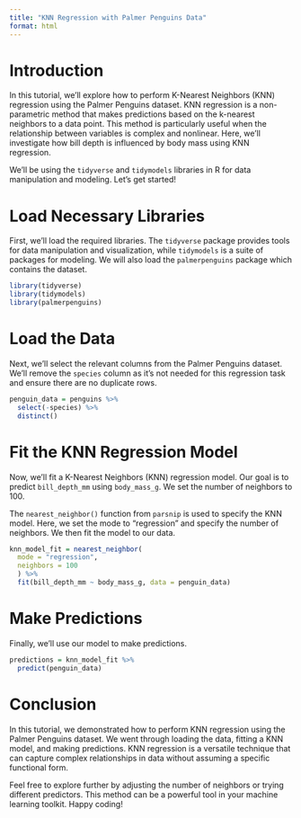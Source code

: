 ```yaml
---
title: "KNN Regression with Palmer Penguins Data"
format: html
---
```


# Introduction

In this tutorial, we'll explore how to perform K-Nearest Neighbors (KNN) regression using the Palmer Penguins dataset. KNN regression is a non-parametric method that makes predictions based on the k-nearest neighbors to a data point. This method is particularly useful when the relationship between variables is complex and nonlinear. Here, we'll investigate how bill depth is influenced by body mass using KNN regression.

We'll be using the `tidyverse` and `tidymodels` libraries in R for data manipulation and modeling. Let's get started!

# Load Necessary Libraries

First, we'll load the required libraries. The `tidyverse` package provides tools for data manipulation and visualization, while `tidymodels` is a suite of packages for modeling. We will also load the `palmerpenguins` package which contains the dataset.

```r
library(tidyverse)
library(tidymodels)
library(palmerpenguins)
```

# Load the Data

Next, we'll select the relevant columns from the Palmer Penguins dataset. We'll remove the `species` column as it's not needed for this regression task and ensure there are no duplicate rows.

```r
penguin_data = penguins %>% 
  select(-species) %>% 
  distinct()
```

# Fit the KNN Regression Model

Now, we'll fit a K-Nearest Neighbors (KNN) regression model. Our goal is to predict `bill_depth_mm` using `body_mass_g`. We set the number of neighbors to 100. 

The `nearest_neighbor()` function from `parsnip` is used to specify the KNN model. Here, we set the mode to "regression" and specify the number of neighbors. We then fit the model to our data.

```r
knn_model_fit = nearest_neighbor(
  mode = "regression",
  neighbors = 100
  ) %>%
  fit(bill_depth_mm ~ body_mass_g, data = penguin_data)
```

# Make Predictions

Finally, we'll use our model to make predictions.

```r
predictions = knn_model_fit %>% 
  predict(penguin_data)
```

# Conclusion

In this tutorial, we demonstrated how to perform KNN regression using the Palmer Penguins dataset. We went through loading the data, fitting a KNN model, and making predictions. KNN regression is a versatile technique that can capture complex relationships in data without assuming a specific functional form.

Feel free to explore further by adjusting the number of neighbors or trying different predictors. This method can be a powerful tool in your machine learning toolkit. Happy coding!
